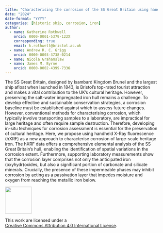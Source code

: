 ```yaml
---
title: "Characterising the corrosion of the SS Great Britain using handheld XRF"
date: "2024"
date-format: "YYYY"
categories: [historic ship, corrosion, iron]
author: 
  - name: Katherine Rothwell
    orcid: 0000-0001-5379-122X
    corresponding: true
    email: k.rothwell@bristol.ac.uk
  - name: Andrew R. C. Grigg
    orcid: 0000-0003-3738-0214
  - name: Nicola Grahamslaw
  - name: James M. Byrne
    orcid: 0000-0002-4399-7336
---
```


The SS Great Britain, designed by Isambard Kingdom Brunel and the largest ship afloat when launched in 1843, is Bristol’s top-rated tourist attraction and makes a vital contribution to the UK’s cultural heritage. However, preserving the salt-water impregnated iron hull remains a challenge. To develop effective and sustainable conservation strategies, a corrosion baseline must be established against which to assess future changes. However, conventional methods for characterising corrosion, which typically involve transporting samples to a laboratory, are impractical for large heritage and often require sample destruction. Therefore, developing in-situ techniques for corrosion assessment is essential for the preservation of cultural heritage. Here, we propose using handheld X-Ray fluorescence (hXRF) as a new approach to characterise corrosion of large-scale heritage iron. The hXRF data offers a comprehensive elemental analysis of the SS Great Britain’s hull, enabling the identification of spatial variations in the corrosion extent. Furthermore, supporting laboratory measurements show that the corrosion layer comprises not only the anticipated iron (oxyhydr)oxides, but also a significant portion of carbonate and silicate minerals. Crucially, the presence of these impermeable phases may inhibit corrosion by acting as a passivation layer that impedes moisture and oxygen from reaching the metallic iron below.

::: {layout="[ 20 , 85 ]"}

::: {#column-image}
[![](https://i.creativecommons.org/l/by/4.0/88x31.png){width=88}](http://creativecommons.org/licenses/by/4.0/)
:::

::: {#column-text}
This work are licensed under a<br>[Creative Commons Attribution 4.0 International License](https://creativecommons.org/licenses/by/4.0/).
:::

:::
